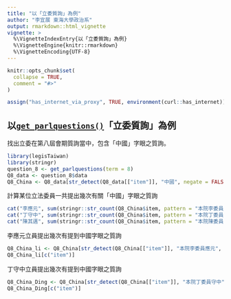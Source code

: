 ```yaml
---
title: "以「立委質詢」為例"
author: "李宜展 東海大學政治系"
output: rmarkdown::html_vignette
vignette: >
  %\VignetteIndexEntry{以「立委質詢」為例}
  %\VignetteEngine{knitr::rmarkdown}
  %\VignetteEncoding{UTF-8}
---
```


```r
knitr::opts_chunk$set(
  collapse = TRUE,
  comment = "#>"
)
```

```r
assign("has_internet_via_proxy", TRUE, environment(curl::has_internet))
```


##  以[`get_parlquestions()`](https://davidycliao.github.io/legisTaiwan/reference/get_parlquestions.html)「立委質詢」為例
找出立委在第八屆會期質詢當中，包含「中國」字眼之質詢。
```r
library(legisTaiwan)
library(stringr)
question_8 <- get_parlquestions(term = 8)
Q8_data <- question_8$data
Q8_China <- Q8_data[str_detect(Q8_data[["item"]], "中國", negate = FALSE), ]
```

計算某位立法委員一共提出幾次有關「中國」字眼之質詢
```r
cat("李應元", sum(stringr::str_count(Q8_China$item, pattern = "本院李委員應元")), "\n")
cat("丁守中", sum(stringr::str_count(Q8_China$item, pattern = "本院丁委員守中")), "\n")
cat("陳其邁", sum(stringr::str_count(Q8_China$item, pattern = "本院陳委員其邁")), "\n")
```

李應元立員提出幾次有提到中國字眼之質詢
```r
Q8_China_li <- Q8_China[str_detect(Q8_China[["item"]], "本院李委員應元", negate = FALSE),]
Q8_China_li[c("item")]
```

丁守中立員提出幾次有提到中國字眼之質詢
```r
Q8_China_Ding <- Q8_China[str_detect(Q8_China[["item"]], "本院丁委員守中", negate = FALSE),]
Q8_China_Ding[c("item")]
```




